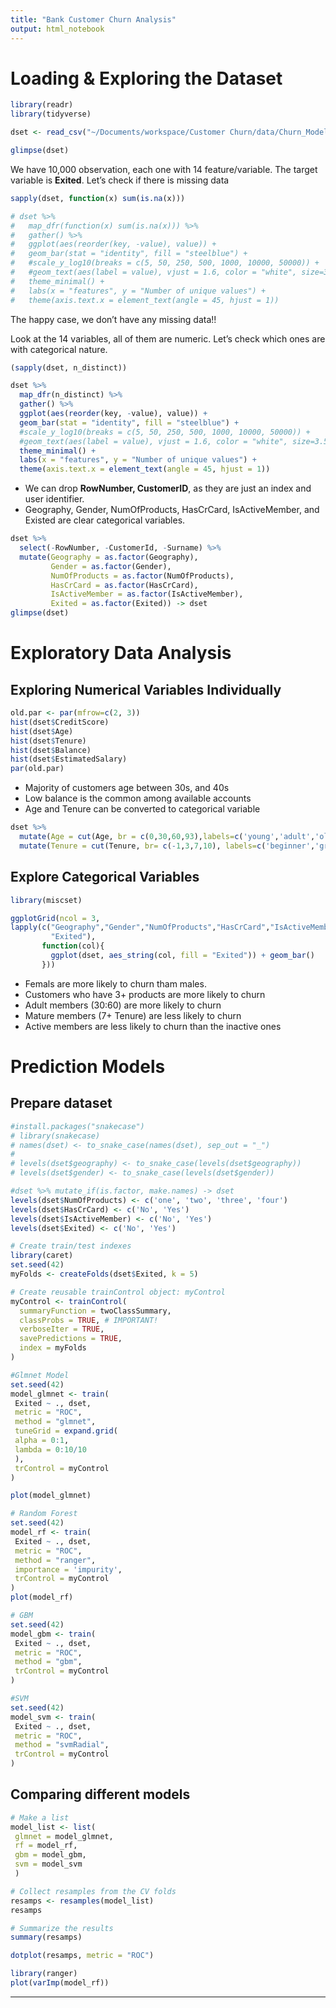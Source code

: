```yaml
---
title: "Bank Customer Churn Analysis"
output: html_notebook
---
```


# Loading & Exploring the Dataset

```r
library(readr)
library(tidyverse)

dset <- read_csv("~/Documents/workspace/Customer Churn/data/Churn_Modelling.csv")

```

```r
glimpse(dset)

```

We have 10,000 observation, each one with 14 feature/variable. The target variable is **Exited**. Let's check if there is missing data 

```r
sapply(dset, function(x) sum(is.na(x)))

# dset %>%
#   map_dfr(function(x) sum(is.na(x))) %>%
#   gather() %>%
#   ggplot(aes(reorder(key, -value), value)) +
#   geom_bar(stat = "identity", fill = "steelblue") +
#   #scale_y_log10(breaks = c(5, 50, 250, 500, 1000, 10000, 50000)) +
#   #geom_text(aes(label = value), vjust = 1.6, color = "white", size=3.5) +
#   theme_minimal() +
#   labs(x = "features", y = "Number of unique values") +
#   theme(axis.text.x = element_text(angle = 45, hjust = 1))
```

The happy case, we don't have any missing data!!

Look at the 14 variables, all of them are numeric. Let's check which ones are with categorical nature.
```r
(sapply(dset, n_distinct))

dset %>%
  map_dfr(n_distinct) %>%
  gather() %>%
  ggplot(aes(reorder(key, -value), value)) +
  geom_bar(stat = "identity", fill = "steelblue") +
  #scale_y_log10(breaks = c(5, 50, 250, 500, 1000, 10000, 50000)) +
  #geom_text(aes(label = value), vjust = 1.6, color = "white", size=3.5) +
  theme_minimal() +
  labs(x = "features", y = "Number of unique values") +
  theme(axis.text.x = element_text(angle = 45, hjust = 1))
```

* We can drop **RowNumber, CustomerID**, as they are just an index and user identifier.
* Geography, Gender, NumOfProducts, HasCrCard, IsActiveMember, and Existed are clear categorical variables.

```r
dset %>%
  select(-RowNumber, -CustomerId, -Surname) %>%
  mutate(Geography = as.factor(Geography),
         Gender = as.factor(Gender), 
         NumOfProducts = as.factor(NumOfProducts), 
         HasCrCard = as.factor(HasCrCard),
         IsActiveMember = as.factor(IsActiveMember), 
         Exited = as.factor(Exited)) -> dset
glimpse(dset)
```

# Exploratory Data Analysis 

## Exploring Numerical Variables Individually 
```r
old.par <- par(mfrow=c(2, 3))
hist(dset$CreditScore)
hist(dset$Age)
hist(dset$Tenure)
hist(dset$Balance)
hist(dset$EstimatedSalary)
par(old.par)
```

* Majority of customers age between 30s, and 40s
* Low balance is the common among available accounts
* Age and Tenure can be converted to categorical variable

```r
dset %>%
  mutate(Age = cut(Age, br = c(0,30,60,93),labels=c('young','adult','old'))) %>%
  mutate(Tenure = cut(Tenure, br= c(-1,3,7,10), labels=c('beginner','growing','mature'))) -> dset
```


## Explore Categorical Variables

```r
library(miscset)

ggplotGrid(ncol = 3,
lapply(c("Geography","Gender","NumOfProducts","HasCrCard","IsActiveMember", "Age", "Tenure", 
         "Exited"),
       function(col){
         ggplot(dset, aes_string(col, fill = "Exited")) + geom_bar()
       }))


```

* Femals are more likely to churn tham males. 
* Customers who have 3+ products are more likely to churn
* Adult members (30:60) are more likely to churn 
* Mature members (7+ Tenure) are less likely to churn
* Active members are less likely to churn than the inactive ones

# Prediction Models

## Prepare dataset 
```r
#install.packages("snakecase")
# library(snakecase)
# names(dset) <- to_snake_case(names(dset), sep_out = "_")
# 
# levels(dset$geography) <- to_snake_case(levels(dset$geography))
# levels(dset$gender) <- to_snake_case(levels(dset$gender))

#dset %>% mutate_if(is.factor, make.names) -> dset
levels(dset$NumOfProducts) <- c('one', 'two', 'three', 'four')
levels(dset$HasCrCard) <- c('No', 'Yes')
levels(dset$IsActiveMember) <- c('No', 'Yes')
levels(dset$Exited) <- c('No', 'Yes')

```


```r
# Create train/test indexes
library(caret)
set.seed(42)
myFolds <- createFolds(dset$Exited, k = 5)

# Create reusable trainControl object: myControl
myControl <- trainControl(
  summaryFunction = twoClassSummary,
  classProbs = TRUE, # IMPORTANT!
  verboseIter = TRUE,
  savePredictions = TRUE,
  index = myFolds
)

```

```r
#Glmnet Model
set.seed(42)
model_glmnet <- train(
 Exited ~ ., dset,
 metric = "ROC",
 method = "glmnet",
 tuneGrid = expand.grid(
 alpha = 0:1,
 lambda = 0:10/10
 ),
 trControl = myControl
)

plot(model_glmnet)
```

```r
# Random Forest
set.seed(42)
model_rf <- train(
 Exited ~ ., dset,
 metric = "ROC",
 method = "ranger",
 importance = 'impurity',
 trControl = myControl
)
plot(model_rf)
```

```r
# GBM
set.seed(42)
model_gbm <- train(
 Exited ~ ., dset,
 metric = "ROC",
 method = "gbm",
 trControl = myControl
)
```

```r
#SVM
set.seed(42)
model_svm <- train(
 Exited ~ ., dset,
 metric = "ROC",
 method = "svmRadial",
 trControl = myControl
)
```

## Comparing different models
```r
# Make a list
model_list <- list(
 glmnet = model_glmnet,
 rf = model_rf,
 gbm = model_gbm,
 svm = model_svm
 )

# Collect resamples from the CV folds
resamps <- resamples(model_list)
resamps 

# Summarize the results
summary(resamps)

dotplot(resamps, metric = "ROC")

library(ranger)
plot(varImp(model_rf))

```

***